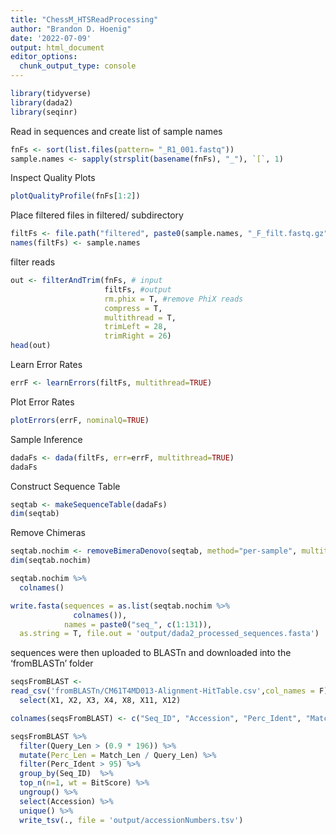 ```yaml
---
title: "ChessM_HTSReadProcessing"
author: "Brandon D. Hoenig"
date: '2022-07-09'
output: html_document
editor_options: 
  chunk_output_type: console
---
```


```r
library(tidyverse)
library(dada2)
library(seqinr)
```

Read in sequences and create list of sample names
```r
fnFs <- sort(list.files(pattern= "_R1_001.fastq"))
sample.names <- sapply(strsplit(basename(fnFs), "_"), `[`, 1)
```

Inspect Quality Plots
```r
plotQualityProfile(fnFs[1:2])
```

Place filtered files in filtered/ subdirectory
```r
filtFs <- file.path("filtered", paste0(sample.names, "_F_filt.fastq.gz"))
names(filtFs) <- sample.names
```

filter reads
```r
out <- filterAndTrim(fnFs, # input
                     filtFs, #output
                     rm.phix = T, #remove PhiX reads
                     compress = T, 
                     multithread = T,
                     trimLeft = 28,
                     trimRight = 26)
head(out)
```

Learn Error Rates 
```r
errF <- learnErrors(filtFs, multithread=TRUE)
```

Plot Error Rates
```r
plotErrors(errF, nominalQ=TRUE)
```

Sample Inference
```r
dadaFs <- dada(filtFs, err=errF, multithread=TRUE)
dadaFs
```

Construct Sequence Table
```r
seqtab <- makeSequenceTable(dadaFs)
dim(seqtab)
```

Remove Chimeras
```r
seqtab.nochim <- removeBimeraDenovo(seqtab, method="per-sample", multithread=TRUE, verbose=TRUE)
dim(seqtab.nochim)
```

```r
seqtab.nochim %>% 
  colnames()

write.fasta(sequences = as.list(seqtab.nochim %>% 
              colnames()), 
            names = paste0("seq_", c(1:131)),
  as.string = T, file.out = 'output/dada2_processed_sequences.fasta')
```

sequences were then uploaded to BLASTn and downloaded into the 'fromBLASTn' folder
```r
seqsFromBLAST <-
read_csv('fromBLASTn/CM61T4MD013-Alignment-HitTable.csv',col_names = F) %>%
  select(X1, X2, X3, X4, X8, X11, X12)

colnames(seqsFromBLAST) <- c("Seq_ID", "Accession", "Perc_Ident", "Match_Len", "Query_Len", "E_Val", "BitScore")
```

```r
seqsFromBLAST %>%
  filter(Query_Len > (0.9 * 196)) %>%
  mutate(Perc_Len = Match_Len / Query_Len) %>%
  filter(Perc_Ident > 95) %>%
  group_by(Seq_ID)  %>% 
  top_n(n=1, wt = BitScore) %>% 
  ungroup() %>%
  select(Accession) %>%
  unique() %>%
  write_tsv(., file = 'output/accessionNumbers.tsv')
```

